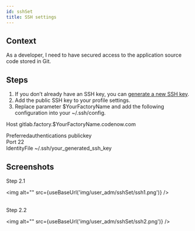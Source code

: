 ```yaml
---
id: sshSet
title: SSH settings
---
```



## Context

As a developer, I need to have secured access to the application source code stored in Git.

## Steps

1. If you don’t already have an SSH key, you can [generate a new SSH key](https://www.atlassian.com/git/tutorials/git-ssh).
2. Add the public SSH key to your profile settings.
3. Replace parameter $YourFactoryName and add the following configuration into your ~/.ssh/config.

<div style={{color: '#e83e8c'}}> 
    Host gitlab.factory.$YourFactoryName.codenow.com<br/>
    <p class='paragraph'>
        Preferredauthentications publickey<br/>
        Port 22<br/>
        IdentityFile ~/.ssh/your_generated_ssh_key
    </p>
</div> 

## Screenshots

Step 2.1

<img alt="" src={useBaseUrl('img/user_adm/sshSet/ssh1.png')} />
<br/><br/>

Step 2.2

<img alt="" src={useBaseUrl('img/user_adm/sshSet/ssh2.png')} />

